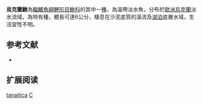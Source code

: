 {{Speciesbox 
| taxon = Cobitis tanaitica
| status = LC
| status_system = IUCN3.1
| authority =  [[Băcescu|Băcescu]] & [[Mayer|Mayer]], 1969
| synonyms = *''Cobitis taenia tanaitica, Băcescu & Mayer, 1969''
*''Cobitis rossomeridionalis, Vasil'eva & Vasil'ev, 1998''
}}
'''烏克蘭鰍'''為[[輻鰭魚綱|輻鰭魚綱]][[鯉形目|鯉形目]][[鰍科|鰍科]]的其中一[[種|種]]，為溫帶淡水魚，分布於[[歐洲|歐洲]][[烏克蘭|烏克蘭]]淡水流域，為特有種，體長可達6公分，棲息在沙泥底質的溪流及[[湖泊|湖泊]]底層水域，生活習性不明。

== 参考文献 ==
{{refbegin}}
*{{FishBase_species|genus=Cobitis|species=tanaitica|year=2014|month=2}}
{{refend}}

== 扩展阅读 ==
{{refbegin}}
{{wikispecies-inline|Cobitis tanaitica|烏克蘭鰍}}
{{refend}}
{{Taxonbar|from=Q3768462}}

[[Category:花鳅属|tanaitica]]
[[Category:1969年描述的鱼类|C]]

{{魚類小作品}}